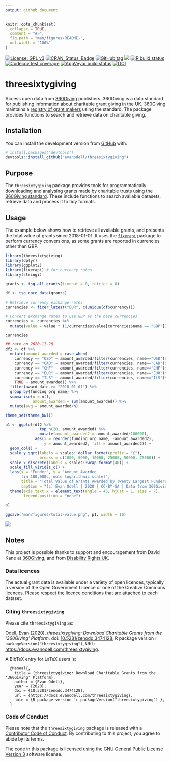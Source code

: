 ```yaml
---
output: github_document
---
```


<!-- README.md is generated from README.Rmd. Please edit that file -->

```r
knitr::opts_chunk$set(
  collapse = TRUE,
  comment = "#>",
  fig.path = "man/figures/README-",
  out.width = "100%"
)
```


<!-- badges: start -->
[![License: GPL v3](https://img.shields.io/badge/License-GPLv3-blue.svg)](https://www.gnu.org/licenses/gpl-3.0)
[![CRAN_Status_Badge](https://www.r-pkg.org/badges/version/threesixtygiving)](https://cran.r-project.org/package=threesixtygiving)
[![GitHub tag](https://img.shields.io/github/tag/evanodell/threesixtygiving.svg)](https://github.com/evanodell/threesixtygiving)
[![](https://cranlogs.r-pkg.org/badges/grand-total/threesixtygiving)](https://dgrtwo.shinyapps.io/cranview/)
[![R build status](https://github.com/evanodell/threesixtygiving/workflows/R-CMD-check/badge.svg)](https://github.com/evanodell/threesixtygiving/actions)
[![Codecov test coverage](https://codecov.io/gh/evanodell/threesixtygiving/branch/master/graph/badge.svg)](https://codecov.io/gh/evanodell/threesixtygiving?branch=master)
[![AppVeyor build status](https://ci.appveyor.com/api/projects/status/github/evanodell/threesixtygiving?branch=master&svg=true)](https://ci.appveyor.com/project/evanodell/threesixtygiving)
[![DOI](https://zenodo.org/badge/195080045.svg)](https://zenodo.org/badge/latestdoi/195080045)
<!-- badges: end -->

# threesixtygiving

Access open data from [360Giving](https://www.threesixtygiving.org/) publishers. 360Giving is a data standard for publishing information about charitable grant giving in the UK. 360Giving maintains a [registry of grant makers](http://data.threesixtygiving.org/) using the standard. The package provides functions to search and retrieve data on charitable giving.


## Installation
<!--
You can install the released version of threesixtygiving from [CRAN](https://CRAN.R-project.org) with:
``` r
install.packages("threesixtygiving")
```
-->

You can install the development version from [GitHub](https://github.com/evanodell/threesixtygiving) with:

```r
# install.packages("devtools")
devtools::install_github("evanodell/threesixtygiving")
```

## Purpose

The `threesixtygiving` package provides tools for programmatically downloading and analysing grants made by charitable trusts using the [360Giving standard](https://standard.threesixtygiving.org/). These include functions to search available datasets, retrieve data and process it to tidy formats. 


## Usage

The example below shows how to retrieve all available grants, and presents the total value of grants since 2018-01-01. It uses the [`fixerapi`](https://cran.r-project.org/package=fixerapi) package to perform currency conversions, as some grants are reported in currencies other than GBP.

```r
library(threesixtygiving)
library(dplyr)
library(ggplot2)
library(fixerapi) # for currency rates
library(stringi)

grants <- tsg_all_grants(timeout = 8, retries = 0)

df <- tsg_core_data(grants)

# Retrieve currency exchange rates
currencies <- fixer_latest("EUR", c(unique(df$currency)))

# Convert exchange rates to use GBP as the base currencies
currencies <- currencies %>% 
  mutate(value = value * (1/currencies$value[currencies$name == "GBP"]))

currencies

## rate on 2020-11-28
df2 <- df %>% 
  mutate(amount_awarded = case_when(
    currency == "USD" ~ amount_awarded/filter(currencies, name=="USD")$value,
    currency == "CAD" ~ amount_awarded/filter(currencies, name=="CAD")$value,
    currency == "CHF" ~ amount_awarded/filter(currencies, name=="CHF")$value,
    currency == "EUR" ~ amount_awarded/filter(currencies, name=="EUR")$value,
    currency == "ILS" ~ amount_awarded/filter(currencies, name=="ILS")$value,
    TRUE ~ amount_awarded)) %>%
  filter(award_date >= "2018-01-01") %>%
  group_by(funding_org_name) %>%
  summarise(n = n(),
            amount_awarded = sum(amount_awarded)) %>%
  mutate(avg = amount_awarded/n)

theme_set(theme_bw())

p1 <- ggplot(df2 %>% 
               top_n(20, amount_awarded) %>% 
               mutate(amount_awarded2 = amount_awarded/100000),
             aes(x = reorder(funding_org_name, -amount_awarded2),
                 y = amount_awarded2, fill = amount_awarded2)) + 
  geom_col() + 
  scale_y_sqrt(labels = scales::dollar_format(prefix = "£"),
               breaks = c(1000, 5000, 10000, 25000, 50000, 75000)) + 
  scale_x_discrete(labels = scales::wrap_format(40)) + 
  scale_fill_viridis_c() + 
  labs(x = "Funder", y = "Amount Awarded 
       (in 100,000s, note logarithmic scale)",
       title = "Total Value of Grants Awarded by Twenty Largest Funders",
       caption = "(c) Evan Odell | 2020 | CC-BY-SA | Data from 360Giving") + 
  theme(axis.text.x = element_text(angle = 45, hjust = 1, size = 7),
        legend.position = "none") 
  
p1

ggsave("man/figures/total-value.png", p1, width = 10)

```


![](man/figures/total-value.png)


## Notes

This project is possible thanks to support and encouragement from David Kane at [360Giving](http://www.threesixtygiving.org/), and from [Disability Rights UK](https://www.disabilityrightsuk.org/).

### Data licences

The actual grant data is available under a variety of open licences, typically a version of the Open Government Licence or one of the Creative Commons licences. Please respect the licence conditions that are attached to each dataset.

### Citing `threesixtygiving`

Please cite `threesixtygiving` as:

Odell, Evan (2020). _threesixtygiving: Download Charitable Grants from the '360Giving' Platform_. doi: [10.5281/zenodo.3474128](https://doi.org/10.5281/zenodo.3474128), R package version `r packageVersion("threesixtygiving")`, URL: <https://docs.evanodell.com/threesixtygiving>.

A BibTeX entry for LaTeX users is:

```
  @Manual{,
    title = {threesixtygiving: Download Charitable Grants from the '360Giving' Platform},
    author = {Evan Odell},
    year = {2020},
    doi = {10.5281/zenodo.3474128},
    url = {https://docs.evanodell.com/threesixtygiving},
    note = {R package version `r packageVersion("threesixtygiving")`},
  }
```

### Code of Conduct

Please note that the `threesixtygiving` package is released with a [Contributor Code of Conduct](https://github.com/evanodell/threesixtygiving/blob/master/CODE_OF_CONDUCT.md). By contributing to this project, you agree to abide by its terms.

The code in this package is licensed using the [GNU General Public License Version 3](https://www.gnu.org/licenses/gpl-3.0) software license.

